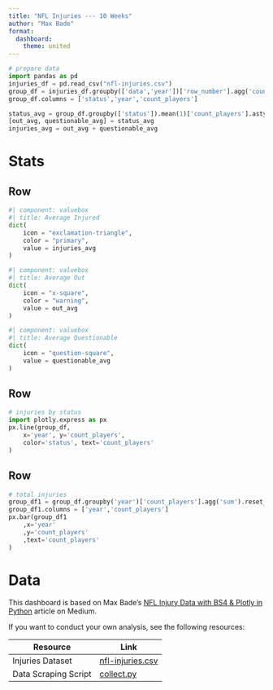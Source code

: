 ```yaml
---
title: "NFL Injuries --- 10 Weeks"
author: "Max Bade"
format: 
  dashboard:
    theme: united
---
```


```python
# prepare data
import pandas as pd
injuries_df = pd.read_csv("nfl-injuries.csv")
group_df = injuries_df.groupby(['data','year'])['row_number'].agg('count').reset_index()
group_df.columns = ['status','year','count_players']

status_avg = group_df.groupby(['status']).mean(1)['count_players'].astype('int')
[out_avg, questionable_avg] = status_avg
injuries_avg = out_avg + questionable_avg
```

# Stats

## Row

```python
#| component: valuebox
#| title: Average Injured
dict(
    icon = "exclamation-triangle",
    color = "primary",
    value = injuries_avg
)
```


```python
#| component: valuebox
#| title: Average Out
dict(
    icon = "x-square",
    color = "warning",
    value = out_avg
)
```


```python
#| component: valuebox
#| title: Average Questionable
dict(
    icon = "question-square",
    value = questionable_avg
)
```


## Row

```python
# injuries by status
import plotly.express as px
px.line(group_df,
    x='year', y='count_players',
    color='status', text='count_players' 
)
```

## Row

```python
# total injuries
group_df1 = group_df.groupby('year')['count_players'].agg('sum').reset_index()
group_df1.columns = ['year','count_players']
px.bar(group_df1
    ,x='year'
    ,y='count_players'
    ,text='count_players'
)
```

# Data

This dashboard is based on Max Bade's [NFL Injury Data with BS4 & Plotly in Python](https://maxbade.medium.com/nfl-injury-data-with-bs4-plotly-in-python-f0f89309f5da) article on Medium.

If you want to conduct your own analysis, see the following resources:

| Resource             | Link               |
|----------------------|--------------------|
| Injuries Dataset     | [nfl-injuries.csv](nfl-injuries.csv) |
| Data Scraping Script | [collect.py](collect.py)       |



